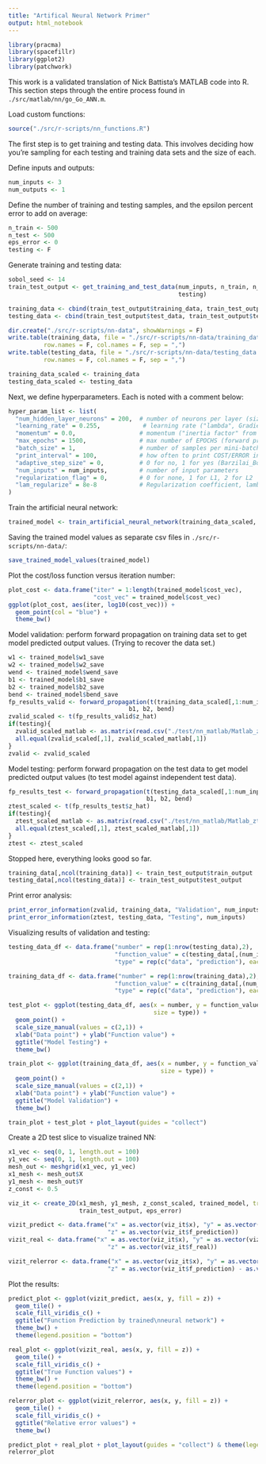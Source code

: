 ```yaml
---
title: "Artifical Neural Network Primer"
output: html_notebook
---
```


```r
library(pracma)
library(spacefillr)
library(ggplot2)
library(patchwork)
```

This work is a validated translation of Nick Battista's MATLAB code into R.  This section steps through the entire process found in `./src/matlab/nn/go_Go_ANN.m`.

Load custom functions: 

```r
source("./src/r-scripts/nn_functions.R")
```

The first step is to get training and testing data. This involves deciding how you're sampling for each testing and training data sets and the size of each. 

Define inputs and outputs: 

```r
num_inputs <- 3
num_outputs <- 1
```

Define the number of training and testing samples, and the epsilon percent error to add on average:
```r
n_train <- 500
n_test <- 500
eps_error <- 0
testing <- F
```

Generate training and testing data: 

```r
sobol_seed <- 14
train_test_output <- get_training_and_test_data(num_inputs, n_train, n_test, eps_error, sobol_seed, 
                                                testing)

training_data <- cbind(train_test_output$training_data, train_test_output$train_output)
testing_data <- cbind(train_test_output$test_data, train_test_output$test_output)

dir.create("./src/r-scripts/nn-data", showWarnings = F)
write.table(training_data, file = "./src/r-scripts/nn-data/training_data.csv", 
          row.names = F, col.names = F, sep = ",")
write.table(testing_data, file = "./src/r-scripts/nn-data/testing_data.csv", 
          row.names = F, col.names = F, sep = ",")

training_data_scaled <- training_data
testing_data_scaled <- testing_data
```

Next, we define hyperparameters. Each is noted with a comment below: 

```r
hyper_param_list <- list(
  "num_hidden_layer_neurons" = 200,  # number of neurons per layer (size of hidden layer)
  "learning_rate" = 0.255,            # learning rate ("lambda", Gradient Descent Step-size)
  "momentum" = 0.0,                  # momentum ("inertia factor" from previous Gradient Descent Step)
  "max_epochs" = 1500,               # max number of EPOCHS (forward prop + back prop in training through ALL Training Data)
  "batch_size" = 1,                  # number of samples per mini-batch in Stochastic Gradient Descent
  "print_interval" = 100,            # how often to print COST/ERROR info to screen during training
  "adaptive_step_size" = 0,          # 0 for no, 1 for yes (Barzilai_Borwein step)
  "num_inputs" = num_inputs,         # number of input parameters
  "regularization_flag" = 0,         # 0 for none, 1 for L1, 2 for L2
  "lam_regularize" = 8e-8            # Regularization coefficient, lambda
)

```


Train the artificial neural network: 

```r
trained_model <- train_artificial_neural_network(training_data_scaled, testing_data_scaled, hyper_param_list, testing)
```



Saving the trained model values as separate csv files in `./src/r-scripts/nn-data/`: 

```r
save_trained_model_values(trained_model)
```

Plot the cost/loss function versus iteration number: 

```r
plot_cost <- data.frame("iter" = 1:length(trained_model$cost_vec), 
                        "cost_vec" = trained_model$cost_vec)
ggplot(plot_cost, aes(iter, log10(cost_vec))) + 
  geom_point(col = "blue") + 
  theme_bw()
```
Model validation: perform forward propagation on training data set to get model predicted output values. (Trying to recover the data set.)

```r
w1 <- trained_model$w1_save
w2 <- trained_model$w2_save
wend <- trained_model$wend_save
b1 <- trained_model$b1_save
b2 <- trained_model$b2_save
bend <- trained_model$bend_save
fp_results_valid <- forward_propagation(t(training_data_scaled[,1:num_inputs]), w1, w2, wend,
                                  b1, b2, bend)
zvalid_scaled <- t(fp_results_valid$z_hat)
if(testing){
  zvalid_scaled_matlab <- as.matrix(read.csv("./test/nn_matlab/Matlab_zvalid_scaled.csv", header = F))
  all.equal(zvalid_scaled[,1], zvalid_scaled_matlab[,1])
}
zvalid <- zvalid_scaled
```

Model testing: perform forward propagation on the test data to get model predicted output values (to test model against independent test data).

```r
fp_results_test <- forward_propagation(t(testing_data_scaled[,1:num_inputs]), w1, w2, wend,
                                       b1, b2, bend)
ztest_scaled <- t(fp_results_test$z_hat)
if(testing){
  ztest_scaled_matlab <- as.matrix(read.csv("./test/nn_matlab/Matlab_ztest_scaled.csv", header = F))
  all.equal(ztest_scaled[,1], ztest_scaled_matlab[,1])
}
ztest <- ztest_scaled
```

Stopped here, everything looks good so far. 

```r
training_data[,ncol(training_data)] <- train_test_output$train_output
testing_data[,ncol(testing_data)] <- train_test_output$test_output
```

Print error analysis:

```r
print_error_information(zvalid, training_data, "Validation", num_inputs)
print_error_information(ztest, testing_data, "Testing", num_inputs)
```

Visualizing results of validation and testing: 

```r
testing_data_df <- data.frame("number" = rep(1:nrow(testing_data),2), 
                              "function_value" = c(testing_data[,(num_inputs+1)], ztest), 
                              "type" = rep(c("data", "prediction"), each = nrow(testing_data)))

training_data_df <- data.frame("number" = rep(1:nrow(training_data),2), 
                              "function_value" = c(training_data[,(num_inputs+1)], zvalid), 
                              "type" = rep(c("data", "prediction"), each = nrow(training_data)))

test_plot <- ggplot(testing_data_df, aes(x = number, y = function_value, color = type,
                                         size = type)) + 
  geom_point() + 
  scale_size_manual(values = c(2,1)) +
  xlab("Data point") + ylab("Function value") +
  ggtitle("Model Testing") +
  theme_bw()

train_plot <- ggplot(training_data_df, aes(x = number, y = function_value, color = type,
                                           size = type)) + 
  geom_point() + 
  scale_size_manual(values = c(2,1)) +
  xlab("Data point") + ylab("Function value") +
  ggtitle("Model Validation") +
  theme_bw()

train_plot + test_plot + plot_layout(guides = "collect")
```

Create a 2D test slice to visualize trained NN: 

```r
x1_vec <- seq(0, 1, length.out = 100)
y1_vec <- seq(0, 1, length.out = 100)
mesh_out <- meshgrid(x1_vec, y1_vec)
x1_mesh <- mesh_out$X
y1_mesh <- mesh_out$Y
z_const <- 0.5

viz_it <- create_2D(x1_mesh, y1_mesh, z_const_scaled, trained_model, true_dat = T, 
                    train_test_output, eps_error)

vizit_predict <- data.frame("x" = as.vector(viz_it$x), "y" = as.vector(viz_it$y), 
                            "z" = as.vector(viz_it$f_prediction))
vizit_real <- data.frame("x" = as.vector(viz_it$x), "y" = as.vector(viz_it$y), 
                            "z" = as.vector(viz_it$f_real))

vizit_relerror <- data.frame("x" = as.vector(viz_it$x), "y" = as.vector(viz_it$y), 
                            "z" = as.vector(viz_it$f_prediction) - as.vector(viz_it$f_real))
```

Plot the results: 

```r
predict_plot <- ggplot(vizit_predict, aes(x, y, fill = z)) + 
  geom_tile() + 
  scale_fill_viridis_c() + 
  ggtitle("Function Prediction by trained\nneural network") + 
  theme_bw() + 
  theme(legend.position = "bottom")

real_plot <- ggplot(vizit_real, aes(x, y, fill = z)) + 
  geom_tile() + 
  scale_fill_viridis_c() + 
  ggtitle("True Function values") + 
  theme_bw() + 
  theme(legend.position = "bottom")

relerror_plot <- ggplot(vizit_relerror, aes(x, y, fill = z)) + 
  geom_tile() + 
  scale_fill_viridis_c() + 
  ggtitle("Relative error values") + 
  theme_bw() 

predict_plot + real_plot + plot_layout(guides = "collect") & theme(legend.position = "bottom")
relerror_plot 
```